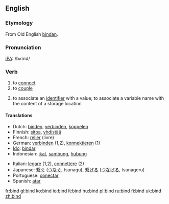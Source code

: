 ==English==

===Etymology===
From Old English [[bindan]].

===Pronunciation===
[[IPA]]: /bʌɪnd/

===Verb===
{{irregverb|'''to bind'''
*IPA: /'baɪnt/|'''[[binds]]'''|'''[[bound]]'''|'''[[bound]]'''|'''[[binding]]'''}}
# to [[connect]]
# to [[couple]]
# {{computing}} to associate an [[identifier]] with a value; to associate a variable name with the content of a storage location
====Translations====
{{top}}
*Dutch: [[binden]], [[verbinden]], [[koppelen]]
*Finnish: [[sitoa]], [[yhdistää]]
* French: [[relier]] (livre)
*German: [[verbinden]] (1,2), [[konnektieren]] (1)
* [[Ido]]: [[bindar]]
*Indonesian: [[ikat]], [[sambung]], [[hubung]]
{{mid}}
*Italian: [[legare]] (1,2), [[connettere]] (2)
*Japanese: [[繋ぐ]] ([[つなぐ]], tsunagu), [[繋げる]] ([[つなげる]], tsunageru)
*Portuguese: [[conectar]]
*Spanish: [[atar]]
{{bottom}}

[[fr:bind]]
[[gl:bind]]
[[ko:bind]]
[[io:bind]]
[[it:bind]]
[[hu:bind]]
[[pl:bind]]
[[ru:bind]]
[[fi:bind]]
[[uk:bind]]
[[zh:bind]]
